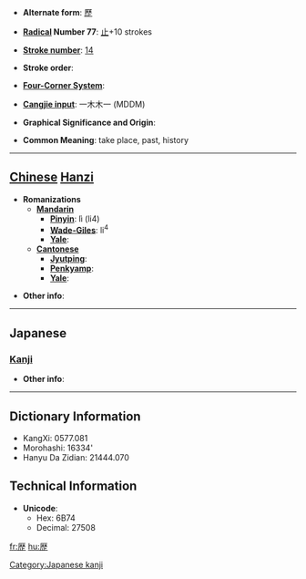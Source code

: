 * '''Alternate form''': [[歷]]

* '''[[Wiktionary:Chinese radical index| Radical]] Number 77''': [[Wiktionary:Chinese radical index 止|止]]+10 strokes

* '''[[Wiktionary:Chinese total strokes index|Stroke number]]''': [[Wiktionary:Chinese total strokes index 14|14]]

* '''Stroke order''': 

* '''[[Wiktionary:Chinese four corner index|Four-Corner System]]''': 

* '''[[Wiktionary:Chinese Cangjie index|Cangjie input]]''': 一木木一 (MDDM)

* '''Graphical Significance and Origin''': 

* '''Common Meaning''': take place, past, history

----

== [[Chinese]] [[Hanzi]] ==

* '''Romanizations'''
** '''[[Mandarin]]'''
*** '''[[Pinyin]]''': lì (li4)
*** '''[[Wade-Giles]]''': li<sup>4</sup>
*** '''[[Yale]]''': 
** '''[[Cantonese]]'''
*** '''[[Jyutping]]''':
*** '''[[Penkyamp]]''': 
*** '''[[Yale]]''': 

* '''Other info''': 

----

==Japanese==
===[[Kanji]]===
{{kanji|on readings=[[れき]] (reki), [[りゃく]] (ryaku)
|kun readings=[[へる]] (heru)
}}

* '''Other info''':  

----

== Dictionary Information ==

* KangXi: 0577.081
* Morohashi: 16334'
* Hanyu Da Zidian: 21444.070

== Technical Information ==

* '''Unicode''':
** Hex: 6B74
** Decimal: 27508

[[Category:Japanese kanji]]

[[fr:歴]]
[[hu:歴]]